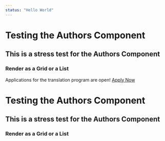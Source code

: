 ```yaml
---
status: "Hello World"
---
```


# Testing the Authors Component

## This is a stress test for the Authors Component

### Render as a Grid or a List


<StatusBanner warning sticky>

Applications for the translation program are open! [Apply Now](https://google.com)

</StatusBanner>

# Testing the Authors Component

## This is a stress test for the Authors Component

### Render as a Grid or a List
